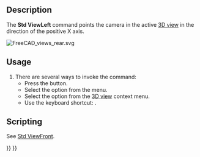 <languages/>

{{Docnav
|[[Std_ViewBottom|ViewBottom]]
|[[Std_ViewRotateLeft|ViewRotateLeft]]
|[[Std_View_Menu|Std View Menu]]
|IconL=Std_ViewBottom.svg
|IconR=Std_ViewRotateLeft.svg
|IconC=Freecad.svg
}}

{{GuiCommand
|Name=Std ViewLeft
|MenuLocation=View → Standard views → Left
|Workbenches=All
|Shortcut={{KEY|6}}
|SeeAlso=[[Std_ViewRear|Std ViewRear]], [[Std_ViewBottom|Std ViewBottom]]
}}

==Description==

The '''Std ViewLeft''' command points the camera in the active [[3D_view|3D view]] in the direction of the positive X axis.

[[Image:FreeCAD_views_rear.svg]]
{{Caption|Arrow 6 points in the direction of the left view}}

==Usage==

# There are several ways to invoke the command:
#* Press the {{Button|[[Image:Std_ViewLeft.svg|16px]] [[Std_ViewLeft|Left]]}} button.
#* Select the {{MenuCommand|View → Standard views → [[Image:Std_ViewLeft.svg|16px]] Left}} option from the menu.
#* Select the {{MenuCommand|Standard views → [[Image:Std_ViewLeft.svg|16px]] Left}} option from the [[3D_view|3D view]] context menu.
#* Use the keyboard shortcut: {{KEY|6}}.

==Scripting==

See [[Std_ViewFront#Scripting|Std ViewFront]].


{{Docnav
|[[Std_ViewBottom|ViewBottom]]
|[[Std_ViewRotateLeft|ViewRotateLeft]]
|[[Std_View_Menu|Std View Menu]]
|IconL=Std_ViewBottom.svg
|IconR=Std_ViewRotateLeft.svg
|IconC=Freecad.svg
}}

{{Std_Base_navi{{#translation:}}}}
{{Userdocnavi{{#translation:}}}}